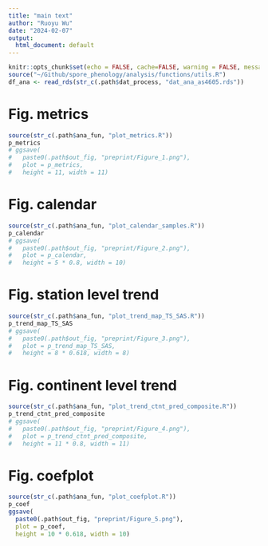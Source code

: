 ```yaml
---
title: "main text"
author: "Ruoyu Wu"
date: "2024-02-07"
output:
  html_document: default
---
```


```r
knitr::opts_chunk$set(echo = FALSE, cache=FALSE, warning = FALSE, message = FALSE, process=FALSE)
source("~/Github/spore_phenology/analysis/functions/utils.R")
df_ana <- read_rds(str_c(.path$dat_process, "dat_ana_as4605.rds"))
```

# Fig. metrics
```r
source(str_c(.path$ana_fun, "plot_metrics.R"))
p_metrics
# ggsave(
#   paste0(.path$out_fig, "preprint/Figure_1.png"),
#   plot = p_metrics,
#   height = 11, width = 11)
```

# Fig. calendar
```r
source(str_c(.path$ana_fun, "plot_calendar_samples.R"))
p_calendar
# ggsave(
#   paste0(.path$out_fig, "preprint/Figure_2.png"),
#   plot = p_calendar,
#   height = 5 * 0.8, width = 10)
```

# Fig. station level trend
```r
source(str_c(.path$ana_fun, "plot_trend_map_TS_SAS.R"))
p_trend_map_TS_SAS
# ggsave(
#   paste0(.path$out_fig, "preprint/Figure_3.png"),
#   plot = p_trend_map_TS_SAS,
#   height = 8 * 0.618, width = 8)
```

# Fig. continent level trend
```r
source(str_c(.path$ana_fun, "plot_trend_ctnt_pred_composite.R"))
p_trend_ctnt_pred_composite
# ggsave(
#   paste0(.path$out_fig, "preprint/Figure_4.png"),
#   plot = p_trend_ctnt_pred_composite,
#   height = 11 * 0.8, width = 11)
```

# Fig. coefplot
```r
source(str_c(.path$ana_fun, "plot_coefplot.R"))
p_coef
ggsave(
  paste0(.path$out_fig, "preprint/Figure_5.png"),
  plot = p_coef,
  height = 10 * 0.618, width = 10)
```